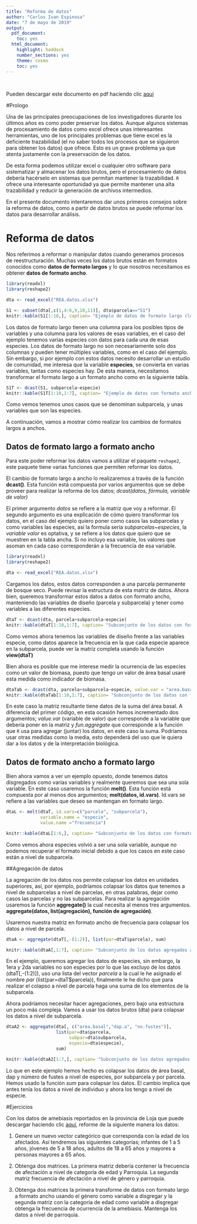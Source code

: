 ```yaml
---
title: "Reforma de datos"
author: "Carlos Ivan Espinosa"
date: "7 de mayo de 2019"
output:
  pdf_document:
    toc: yes
  html_document:
    highlight: haddock
    number_sections: yes
    theme: cosmo
    toc: yes
---
```


<p> <br> </p>

Pueden descargar este documento en pdf haciendo clic [aquí](https://github.com/Ciespinosa/ReformaDatos/blob/master/index.pdf)

#Prologo

Una de las principales preocupaciones de los investigadores durante los últimos años es como poder preservar los datos. Aunque algunos sistemas de procesamiento de datos como excel ofrece unas interesantes herramientas, uno de los principales problemas que tiene excel es la deficiente trazabilidad (el no saber todos los procesos que se siguieron para obtener los datos) que ofrece. Esto es un grave problema ya que atenta justamente con la preservación de los datos. 

De esta forma podemos utilizar excel o cualquier otro software para sistematizar y almacenar los datos brutos, pero el procesamiento de datos debería hacérselo en sistemas que permitan mantener la trazabilidad. `R` ofrece una interesante oportunidad ya que permite mantener una alta trazabilidad y reducir la generación de archivos intermedios.

En el presente documento intentaremos dar unos primeros consejos sobre la reforma de datos, como a partir de datos brutos se puede reformar los datos para desarrollar análisis.

# Reforma de datos

Nos referimos a reformar o manipular datos cuando generamos procesos de reestructuración. Muchas veces los datos brutos están en formatos conocidos como __datos de formato largos__ y lo que nosotros necesitamos es obtener __datos de formato ancho__.

```r
library(readxl)
library(reshape2)

dta <- read_excel("REA.datos.xlsx")

S1 <- subset(dta[,c(1,4:6,9,10,11)], dta$parcela=="S1")
knitr::kable(S1[1:10,], caption= "Ejemplo de datos de formato largo (long data)")
```

Los datos de formato largo tienen una columna para los posibles tipos de variables y una columna para los valores de esas variables, en el caso del ejemplo tenemos varias especies con datos para cada una de esas especies. Los datos de formato largo no son necesariamente solo dos columnas y pueden tener múltiples variables, como en el caso del ejemplo. Sin embargo, si por ejemplo con estos datos necesito desarrollar un estudio de comunidad, me interesa que la variable __especies__, se convierta en varias variables, tantas como especies hay. De esta manera, necesitamos transformar el formato largo a un formato ancho como en la siguiente tabla.

```r
S1T <- dcast(S1, subparcela~especie)
knitr::kable(S1T[1:10,1:7], caption= "Ejemplo de datos con formato ancho (wide data)")

```

Como vemos tenemos unos casos que se denominan subparcela, y unas variables que son las especies.

A continuación, vamos a mostrar cómo realizar los cambios de formatos largos a anchos.
 
## Datos de formato largo a formato ancho

Para este poder reformar los datos vamos a utilizar el paquete `reshape2`, este paquete tiene varias funciones que permiten reformar los datos.

El cambio de formato largo a ancho lo realizaremos a través de la función __dcast()__. Esta función está compuesta por varios argumentos que se debe proveer para realizar la reforma de los datos; _dcast(datos, fórmula, variable de valor)_

El primer argumento _datos_ se refiere a la matriz que voy a reformar. El segundo argumento es una explicación de cómo quiero transformar los datos, en el caso del ejemplo quiero poner como casos las subparcelas y como variables las especies, así la formula sería _subparcelas~especies_, la _variable valor_ es optativa, y se refiere a los datos que quiero que se muestren en la tabla ancha. Si no incluyo esa variable, los valores que asoman en cada caso corresponderán a la frecuencia de esa variable. 

```r

library(readxl)
library(reshape2)

dta <- read_excel("REA.datos.xlsx")

```

Cargamos los datos, estos datos corresponden a una parcela permanente de bosque seco. Puede revisar la estructura de esta matriz de datos. Ahora bien, queremos transformar estos datos a datos con formato ancho, manteniendo las variables de diseño (parcela y subparcela) y tener como variables a las diferentes especies.

```r
dtaT <- dcast(dta, parcela+subparcela~especie)
knitr::kable(dtaT[1:10,1:7], caption= "Subconjunto de los datos con formato ancho de frecuencia")
```

Como vemos ahora tenemos las variables de diseño frente a las variables especie, como datos aparece la frecuencia en la que cada especie aparece en la subparcela, puede ver la matriz completa usando la función __view(dtaT)__

Bien ahora es posible que me interese medir la ocurrencia de las especies como un valor de biomasa, puesto que tengo un valor de área basal usaré esta medida como indicador de biomasa.

```r
dtaTab <- dcast(dta, parcela+subparcela~especie, value.var = "area.basal", fun.aggregate = sum)
knitr::kable(dtaTab[1:10,1:7], caption= "Subconjunto de los datos con formato ancho de biomasa")
```

En este caso la matriz resultante tiene datos de la suma del área basal. A diferencia del primer código, en esta ocasión hemos incrementado dos argumentos; _value.var_ (variable de valor) que corresponde a la variable que debería poner en la matriz y _fun.aggregate_ que corresponde a la función que `R` usa para agregar (juntar) los datos, en este caso la suma. Podríamos usar otras medidas como la media, esto dependerá del uso que le quiera dar a los datos y de la interpretación biológica.

## Datos de formato ancho a formato largo

Bien ahora vamos a ver un ejemplo opuesto, donde tenemos datos disgregados como varias variables y realmente queremos que sea una sola variable. En este caso usaremos la función __melt()__. Esta función está compuesta por al menos dos argumentos; __melt(datos, id.vars)__. Id.vars se refiere a las variables que deseo se mantengan en formato largo.

```r

dtaL <- melt(dtaT, id.vars=c("parcela", "subparcela"),       
             variable.name = "especie",
             value.name ="frecuencia")

knitr::kable(dtaL[1:6,], caption= "Subconjunto de los datos con formato largo de frecuencia")

```

Como vemos ahora especies volvió a ser una sola variable, aunque no podemos recuperar el formato inicial debido a que los casos en este caso están a nivel de subparcela.

##Agregación de datos

La agregación de los datos nos permite colapsar los datos en unidades superiores, así, por ejemplo, podríamos colapsar los datos que tenemos a nivel de subparcelas a nivel de parcelas, en otras palabras, dejar como casos las parcelas y no las subparcelas.  Para realizar la agregación usaremos la función __aggregate()__ la cual necesita al menos tres argumentos. __aggregate(datos, list(agregación), función de agregación)__.

Usaremos nuestra matriz en formato ancho de frecuencia para colapsar los datos a nivel de parcela.

```r

dtaA <- aggregate(dtaT[,-(1:2)], list(par=dtaT$parcela), sum)

knitr::kable(dtaA[,1:7], caption= "Subconjunto de los datos agregados a parcela")

```

En el ejemplo, queremos agregar los datos de especies, sin embargo, la 1era y 2da variables no son especies por lo que las excluyo de los datos (dtaT[,-(1:2)]), uso una lista del vector _parcela_ a la cual le he asignado el nombre _par_ (list(par=dtaT$parcela)), finalmente le he dicho que para realizar el colapso a nivel de parcela haga una suma de los elementos de la subparcela.

Ahora podríamos necesitar hacer agregaciones, pero bajo una estructura un poco más compleja. Vamos a usar los datos brutos (dta) para colapsar los datos a nivel de subparcela.

```r

dtaA2 <- aggregate(dta[, c("area.basal","dap.a", "no.fustes")], 
                   list(par=dta$parcela, 
                        subpar=dta$subparcela,
                        especie=dta$especie),
                   sum)

knitr::kable(dtaA2[1:7,], caption= "Subconjunto de los datos agregados a parcela/subparcela/especie")

```

Lo que en este ejemplo hemos hecho es colapsar los datos de área basal, dap y número de fustes a nivel de especies, por subparcela y por parcela. Hemos usado la función _sum_ para colapsar los datos. El cambio implica que antes tenía los datos a nivel de individuo y ahora los tengo a nivel de especie.

#Ejercicios

Con los datos de amebiasis reportados en la provincia de Loja que puede descargar haciendo clic [aquí](https://github.com/Ciespinosa/ReformaDatos/blob/master/AMEBIASIS_LOJA.xlsx), reforme de la siguiente manera los datos:

1. Genere un nuevo vector categórico que corresponda con la edad de los afectados. Así tendremos las siguientes categorías; infantes de 1 a 5 años, jóvenes de 5 a 18 años, adultos de 18 a 65 años y mayores a personas mayores a 65 años.

2. Obtenga dos matrices. La primera matriz debería contener la frecuencia de afectación a nivel de categoría de edad y Parroquia. La segunda matriz frecuencia de afectación a nivel de género y parroquia.

3. Obtenga dos matrices la primera transforme de datos con formato largo a formato ancho usando el género como variable a disgregar y la segunda matriz con la categoría de edad como variable a disgregar obtenga la frecuencia de ocurrencia de la amebiasis. Mantenga los datos a nivel de parroquia.





